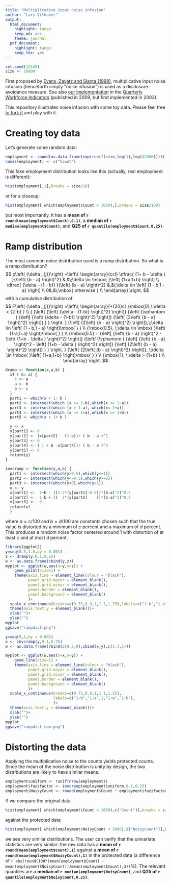```yaml
---
title: "Multiplicative input noise infusion"
author: "Lars Vilhuber"
output:
  html_document:
    highlight: tango
    keep_md: yes
    theme: journal
  pdf_document:
    highlight: tango
    keep_tex: yes
---
```

```r
set.seed(12345)
size <- 10000
```

First proposed by [Evans, Zayatz and Slanta (1998)](http://www.jos.nu/Articles/abstract.asp?article=144537), multiplicative input noise infusion (henceforth simply "noise infusion") is used as a disclosure-avoidance measure. See also [our implementation](https://ideas.repec.org/h/nbr/nberch/0485.html) in the [Quarterly Workforce Indicators](http://lehd.ces.census.gov/data) (published in 2009, but first implemented in 2003).

This repository illustrates noise infusion with some toy data. 
Please feel free [to fork it](https://github.com/larsvilhuber/rampnoise/) and play with it.

# Creating toy data

Let's generate some random data:
```r
employment <- round(as.data.frame(exp(runif(size,log(1),log(42000)))))
names(employment) <- c("Count")
```

This fake employment distribution looks like this (actually, real employment is different):

```r
hist(employment[,1],breaks = size/10)
```

or for a closeup:

```r
hist(employment[ which(employment$Count < 1000),],breaks = size/100)
```

but most importantly, it has a **mean of `r round(mean(employment$Count),0.1)`**, a **median of `r median(employment$Count)`**, and **Q25 of `r quantile(employment$Count,0.25)`**.

# Ramp distribution
The most common noise distribution used is a ramp distribution.
So what is a ramp distribution?
$$
	p\left( {\delta _{j}}\right) =\left\{
			\begin{array}{ccl} 
			\dfrac{ {1+ b - \delta } }{\left( {b - a} \right)^2}
					&,&\;\delta \in \mbox{ }\left[ {1+a,1+b} \right] \\ 
				\dfrac{ {\delta - (1 - b)} }{\left( {b - a} \right)^2} 
				&,&\;\delta \in \left[ {1 - b,1 - a} \right] \\ 
				0&,&\;\mbox{ otherwise } \\
				 \end{array}
		\right. 
$$
with a cumulative distribution of
$$
		F\left( {\delta _{j}}\right) =\left\{ 
			\begin{array}{*{20}c}
				{\mbox{0},\;\delta < {2-b} } \\ 
				{ 
				  {\left[ {\left( {\delta - (1-b)} \right)^2} \right]} 
				  {\left/ {\vphantom { 
				                {\left[ {\left( {\delta - (1-b)} \right)^2} \right]} 
				                {\left[ {2\left( {b - a} \right)^2} \right]} 
				                     } 
				          } 
				    \right. 
				  } 
				  {\left[ {2\left( {b - a} \right)^2} \right]},\;\delta \in \left[ {1 - b,1 - a} \right]\mbox{ } 
				} \\
				{\mbox{0.5}, \;\delta \in \mbox{ }\left( {1-a,1+a} \right)\mbox{ } } \\
				{\mbox{0.5} + 
				  {\left[ {\left( {b - a} \right)^2 - \left( {1+b - \delta } \right)^2} \right]}
				  {\left/ {\vphantom {
				              {\left[ {\left( {b - a} \right)^2 - \left( {1+b - \delta } \right)^2} \right]}
				              {\left[ {2\left( {b - a} \right)^2} \right]} } 
				          } \right. 
				  } 
				  {\left[ {2\left( {b - a} \right)^2} \right]},
				  \;\delta \in \mbox{ }\left[ {1+a,1+b} \right]\mbox{ }
				} \\ 
				{\mbox{1}, \;\delta > {1+b} } \\ 
			\end{array}
			\right. 
$$
		
```r
dramp <- function(x,a,b) {
  if ( b< a) {
    c <- a
    a <- b
    b <- c
  }
  part1 <- which(x < 1- b )
  part2 <- intersect(which (x >= 1-b),which(x <= 1-a))
  part3 <- intersect(which (x > 1-a), which(x< 1+a))
  part4 <- intersect(which (x >= 1+a),which(x <= 1+b))
  part5 <- which(x > 1+ b )

  y <- x
  y[part1] <- 0
  y[part2] <- (x[part2] - (1-b))/ ( b - a )^2
  y[part3] <- 0
  y[part4] <- ( 1 + b -x[part4])/ ( b - a )^2
  y[part5] <- 0
  return(y)
}

invcramp <- function(y,a,b) {
  part1 <- intersect(which(y>0.5),which(y<=1))
  part2 <- intersect(which(y<=0.5),which(y>=0))
  part3 <- intersect(which(y<0),which(y>1))
  x <- y
  x[part1] <-  1+b - ((1-2*(y[part1]-0.5))*(b-a)^2)^0.5
  x[part2] <-  1-b + ((  2*(y[part2]    ))*(b-a)^2)^0.5
  x[part3] <-  0
  return(x)
  }
```


\noindent where $a={c}/{100}$ and $b={d}/{100}$ are constants chosen
		such that the true value is distorted by a minimum of $c$ percent and a
		maximum of $d$ percent. This produces a random noise factor centered around 1 with
		distortion of at least $c$ and at most $d$ percent.
		
```r
library(ggplot2)
y=seq(0.5,1.5,by = 0.001)
z <- dramp(y,0.1,0.25)
w <- as.data.frame(cbind(y,z))
myplot <- ggplot(w,aes(x=y,y=z)) +
    geom_point(size=1) +
    theme(axis.line = element_line(colour = "black"),
          panel.grid.major = element_blank(),
          panel.grid.minor = element_blank(),
          panel.border = element_blank(),
          panel.background = element_blank()
          )+
  scale_x_continuous(breaks=c(0.75,0.9,1,1.1,1.25),labels=c("1-b","1-a",1,"1+a","1+b"))+
  theme(axis.text.y = element_blank())+
  xlab("")+
  ylab("")
myplot
ggsave("rampdist.png")
```
```r
y=seq(0,1,by = 0.001)
x <- invcramp(y,0.1,0.25)
w <- as.data.frame(rbind(c(0.7,0),cbind(x,y),c(1.3,1)))

myplot <- ggplot(w,aes(x=x,y=y)) +
    geom_line(size=1) +
    theme(axis.line = element_line(colour = "black"),
          panel.grid.major = element_blank(),
          panel.grid.minor = element_blank(),
          panel.border = element_blank(),
          panel.background = element_blank()
          )+
  scale_x_continuous(breaks=c(0.75,0.9,1,1.1,1.25),
                     labels=c("1-b","1-a",1,"1+a","1+b"),
                     )+
  theme(axis.text.y = element_blank())+
  xlab("")+
  ylab("")
myplot
ggsave("rampdist_cum.png")
```

# Distorting the data

Applying the multiplicative noise to the counts yields protected counts. Since the mean of the noise distribution is unity by design, the two distributions are likely to have similar means. 
```r
employment$uniform <- runif(nrow(employment))
employment$fuzzfactor <- invcramp(employment$uniform,0.1,0.25)
employment$NoisyCount <- round(employment$Count * employment$fuzzfactor,0)
```

If we compare the original data 

```r
hist(employment[ which(employment$Count < 1000),c("Count")],breaks = size/100)
```

against the protected data

```r
hist(employment[ which(employment$NoisyCount < 1000),c("NoisyCount")],breaks = size/100)
```

we see very similar distributions. The user can verify that the univariate statistics are very similar: the raw data has a **mean of `r round(mean(employment$Count),1)`** against a **mean of  `r round(mean(employment$NoisyCount),1)`**  in the protected data (a difference of `r abs(round(100*(mean(employment$Count) -mean(employment$NoisyCount))/mean(employment$Count),3))`%). The relevant quantiles are a **median of `r median(employment$NoisyCount)`**, and **Q25 of `r quantile(employment$NoisyCount,0.25)`**.
